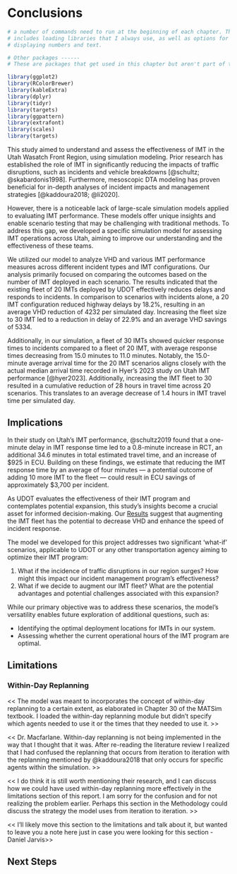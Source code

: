 # Conclusions {#sec-conclusions}

```r
# a number of commands need to run at the beginning of each chapter. This
# includes loading libraries that I always use, as well as options for 
# displaying numbers and text.
```

```r
# Other packages ------
# These are packages that get used in this chapter but aren't part of the default set.

library(ggplot2)
library(RColorBrewer)
library(kableExtra)
library(dplyr)
library(tidyr)
library(targets)
library(ggpattern)
library(extrafont)
library(scales)
library(targets)
```

This study aimed to understand and assess the effectiveness of IMT in the Utah Wasatch Front Region, using simulation modeling. Prior research has established the role of IMT in significantly reducing the impacts of traffic disruptions, such as incidents and vehicle breakdowns [@schultz; @skabardonis1998]. Furthermore, mesoscopic DTA modeling has proven beneficial for in-depth analyses of incident impacts and management strategies [@kaddoura2018; @li2020].

However, there is a noticeable lack of large-scale simulation models applied to evaluating IMT performance. These models offer unique insights and enable scenario testing that may be challenging with traditional methods. To address this gap, we developed a specific simulation model for assessing IMT operations across Utah, aiming to improve our understanding and the effectiveness of these teams.

We utilized our model to analyze VHD and various IMT performance measures across different incident types and IMT configurations. Our analysis primarily focused on comparing the outcomes based on the number of IMT deployed in each scenario. The results indicated that the existing fleet of 20 IMTs deployed by UDOT effectively reduces delays and responds to incidents. In comparison to scenarios with incidents alone, a 20 IMT configuration reduced highway delays by 18.2%, resulting in an average VHD reduction of 4232 per simulated day. Increasing the fleet size to 30 IMT led to a reduction in delay of 22.9% and an average VHD savings of 5334.

Additionally, in our simulation, a fleet of 30 IMTs showed quicker response times to incidents compared to a fleet of 20 IMT, with average response times decreasing from 15.0 minutes to 11.0 minutes. Notably, the 15.0-minute average arrival time for the 20 IMT scenarios aligns closely with the actual median arrival time recorded in Hyer’s 2023 study on Utah IMT performance [@hyer2023]. Additionally, increasing the IMT fleet to 30 resulted in a cumulative reduction of 28 hours in travel time across 20 scenarios. This translates to an average decrease of 1.4 hours in IMT travel time per simulated day.

## Implications {#sec-implications}

In their study on Utah’s IMT performance, @schultz2019 found that a one-minute delay in IMT response time led to a 0.8-minute increase in RCT, an additional 34.6 minutes in total estimated travel time, and an increase of \$925 in ECU. Building on these findings, we estimate that reducing the IMT response time by an average of four minutes — a potential outcome of adding 10 more IMT to the fleet — could result in ECU savings of approximately \$3,700 per incident.

As UDOT evaluates the effectiveness of their IMT program and contemplates potential expansion, this study's insights become a crucial asset for informed decision-making. Our [Results](#sec-results) suggest that augmenting the IMT fleet has the potential to decrease VHD and enhance the speed of incident response.

The model we developed for this project addresses two significant 'what-if' scenarios, applicable to UDOT or any other transportation agency aiming to optimize their IMT program:

1. What if the incidence of traffic disruptions in our region surges? How might this impact our incident management program's effectiveness?
2. What if we decide to augment our IMT fleet? What are the potential advantages and potential challenges associated with this expansion?

While our primary objective was to address these scenarios, the model’s versatility enables future exploration of additional questions, such as:

-   Identifying the optimal deployment locations for IMTs in our system.
-   Assessing whether the current operational hours of the IMT program are optimal.

## Limitations {#sec-limitations}


### Within-Day Replanning {#sec-within-day}

\<\< The model was meant to incorporates the concept of within-day replanning to a certain extent, as elaborated in Chapter 30 of the MATSim textbook. I loaded the within-day replanning module but didn't specify which agents needed to use it or the times that they needed to use it. \>\>

\<\< Dr. Macfarlane. Within-day replanning is not being implemented in the way that I thought that it was. After re-reading the literature review I realized that I had confused the replanning that occurs from iteration to iteration with the replanning mentioned by @kaddoura2018 that only occurs for specific agents within the simulation. \>\>

\<\< I do think it is still worth mentioning their research, and I can discuss how we could have used within-day replanning more effectively in the limitations section of this report. I am sorry for the confusion and for not realizing the problem earlier. Perhaps this section in the Methodology could discuss the strategy the model uses from iteration to iteration. \>\>

\<\< I'll likely move this section to the limitations and talk about it, but wanted to leave you a note here just in case you were looking for this section - Daniel Jarvis\>\>

## Next Steps {#sec-next_steps}